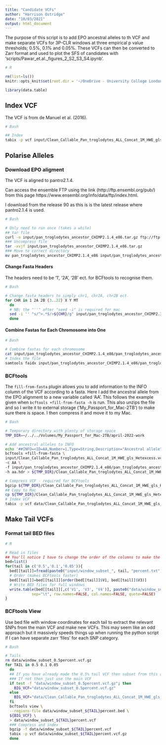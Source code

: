 ```yaml
---
title: "Candidate VCFs"
author: "Harrison Ostridge"
date: "10/03/2021"
output: html_document
---
```


The purpose of this script is to add EPO ancestral alleles to th VCF and make separate VCFs for 3P-CLR windows at three empirical p value thresholds; 0.5%, 0.1% and 0.05%. These VCFs can then be converted to Zarr format and used to plot the SFS of candidates with 'scripts/Pawar_et.al._figures_2_S2_S3_S4.ipynb'.

```r
# R

rm(list=ls())
knitr::opts_knit$set(root.dir = '~/OneDrive - University College London/Projects/Internal_branch_enrichment/Pawar_et.al._code-HO/') 

library(data.table)
```

## Index VCF

The VCF is from de Manuel et al. (2016).

```bash
# Bash

## Index
tabix -p vcf input/Clean_Callable_Pan_troglodytes_ALL_Concat_1M_HWE_gls_Hetexcess.vcf.gz
```

## Polarise Alleles

### Download EPO aligment

The VCF is aligned to pantro2.1.4.

Can access the ensemble FTP using the link (http://ftp.ensembl.org/pub/) from this page https://www.ensembl.org/info/data/ftp/index.html.

I download from the release 90 as this is is the latest release where pantro2.1.4 is used.

```bash
# Bash

# Only need to run once (takes a while)
## tar file
curl -o input/pan_troglodytes_ancestor_CHIMP2.1.4_e86.tar.gz ftp://ftp.ensembl.org/pub/release-90/fasta/ancestral_alleles/pan_troglodytes_ancestor_CHIMP2.1.4_e86.tar.gz
### Uncompress file
tar -xvjf input/pan_troglodytes_ancestor_CHIMP2.1.4_e86.tar.gz
### Move to correct directory 
mv pan_troglodytes_ancestor_CHIMP2.1.4_e86 input/pan_troglodytes_ancestor_CHIMP2.1.4_e86
```

#### Change Fasta Headers

The headers need to be '1', '2A', '2B' ect. for BCFtools to recognise them.

```bash
# Bash

# Change fasta headers to simply chr1, chr2A, chr2B ect.
for CHR in 1 2A 2B {3..22} X Y MT
  do
  # NB: the "''" after "seed -i" is required for mac
  sed -i '' "s/^>.*$/>${CHR}/g" input/pan_troglodytes_ancestor_CHIMP2.1.4_e86/pan_troglodytes_ancestor_${CHR}.fa
  done
```

#### Combine Fastas for Each Chromosome into One

```bash
# Bash

# Combine fastas for each chromosome
cat input/pan_troglodytes_ancestor_CHIMP2.1.4_e86/pan_troglodytes_ancestor_?.fa input/pan_troglodytes_ancestor_CHIMP2.1.4_e86/pan_troglodytes_ancestor_??.fa > input/pan_troglodytes_ancestor_CHIMP2.1.4_e86/pan_troglodytes_ancestor_fullgenome.fa
# Index the file
samtools faidx input/pan_troglodytes_ancestor_CHIMP2.1.4_e86/pan_troglodytes_ancestor_fullgenome.fa
```

### BCFtools

The `fill-from-fasta` plugin allows you to add information to the INFO column of the VCF according to a fasta. Here I add the ancestral allele from the EPO alignment to a new variable called 'AA'. This follows the example given when `bcftools +fill-from-fasta -h` is run. This also unzips the file and so I write it to external storage ('My_Passport_for_Mac-2TB') to make sure there is space. I then compress it and move it to my Mac.

```bash
# Bash

# Temporary directory with plenty of storage space
TMP_DIR=~/../../Volumes/My_Passport_for_Mac-2TB/april-2022-work

# Add ancestral alleles to INFO
echo '##INFO=<ID=AA,Number=1,Type=String,Description="Ancestral allele">' > aa.hdr
bcftools +fill-from-fasta \
input/Clean_Callable_Pan_troglodytes_ALL_Concat_1M_HWE_gls_Hetexcess.vcf.gz -- \
-c AA \
-f input/pan_troglodytes_ancestor_CHIMP2.1.4_e86/pan_troglodytes_ancestor_fullgenome.fa \
-h aa.hdr > ${TMP_DIR}/Clean_Callable_Pan_troglodytes_ALL_Concat_1M_HWE_gls_Hetexcess_EPO_AA_90.vcf

# Compress VCF - required for BCFtools
bgzip ${TMP_DIR}/Clean_Callable_Pan_troglodytes_ALL_Concat_1M_HWE_gls_Hetexcess_EPO_AA_90.vcf
## Copy to Mac
cp ${TMP_DIR}/Clean_Callable_Pan_troglodytes_ALL_Concat_1M_HWE_gls_Hetexcess_EPO_AA_90.vcf.gz data/Clean_Callable_Pan_troglodytes_ALL_Concat_1M_HWE_gls_Hetexcess_EPO_AA_90.vcf.gz
# Index VCF
tabix -p vcf data/Clean_Callable_Pan_troglodytes_ALL_Concat_1M_HWE_gls_Hetexcess_EPO_AA_90.vcf.gz
```

## Make Tail VCFs

### Format tail BED files

```r
# R

# Read in files
## You'll notice I have to change the order of the columns to make the gowinda output into a bed format
bed=list()
for(tail in c('0.5','0.1','0.05')){
  bed[[tail]]=fread(paste0("input/window_subset_", tail, "percent.txt"))[,c('V1', 'V3', 'V4')]
  # Order (makes BCFtools faster)
  bed[[tail]]=bed[[tail]][order(bed[[tail]]$V1, bed[[tail]]$V3)]
  # Write BED files for full windows
  write.table(bed[[tail]][,c('V1', 'V3', 'V4')], paste0("data/window_subset_", tail, "percent.bed"), 
            sep="\t", row.names=FALSE, col.names=FALSE, quote=FALSE)
}
```

### BCFtools View

Use bed file with window coordinates for each tail to extract the relevant SNPs from the main VCF and make new VCFs. This may seem like an odd approach but it massively speeds things up when running the python script if I can have separate zarr 'files' for each SNP category.

```bash
# Bash

# Tails
rm data/window_subset_0.5percent.vcf.gz
for TAIL in 0.5 0.1 0.05
  do
  ## If you have already made the 0.5% tail VCF then subset from this as all other tails are nested within it and it speeds things up massively
  ### If not then just use the main VCF
  if test -f "data/window_subset_0.5percent.vcf.gz"; then
    BIG_VCF="data/window_subset_0.5percent.vcf.gz"
  else
    BIG_VCF="data/Clean_Callable_Pan_troglodytes_ALL_Concat_1M_HWE_gls_Hetexcess_EPO_AA_90.vcf.gz"
  fi
  bcftools view \
  --regions-file data/window_subset_${TAIL}percent.bed \
  ${BIG_VCF} \
  > data/window_subset_${TAIL}percent.vcf
  ### Compress and index
  bgzip -f data/window_subset_${TAIL}percent.vcf
  tabix -p vcf data/window_subset_${TAIL}percent.vcf.gz
  done
```
